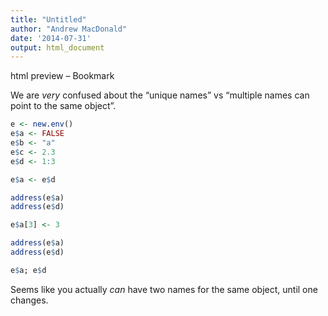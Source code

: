 ```yaml
---
title: "Untitled"
author: "Andrew MacDonald"
date: '2014-07-31'
output: html_document
---
```


html preview -- Bookmark

We are *very* confused about the "unique names" vs "multiple names can point to the same object".  

```r
e <- new.env()
e$a <- FALSE
e$b <- "a"
e$c <- 2.3
e$d <- 1:3

e$a <- e$d

address(e$a)
address(e$d)

e$a[3] <- 3

address(e$a)
address(e$d)

e$a; e$d

```

Seems like you actually *can* have two names for the same object, until one changes.